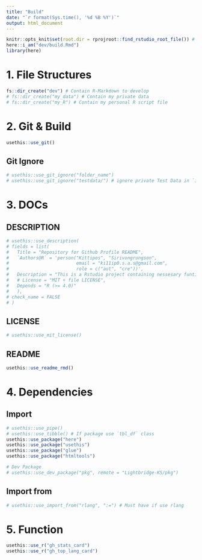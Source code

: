 ```yaml
---
title: "Build"
date: "`r format(Sys.time(), '%d %B %Y')`"
output: html_document
---
```


```r
knitr::opts_knit$set(root.dir = rprojroot::find_rstudio_root_file()) # Set WD to Root
here::i_am("dev/build.Rmd")
library(here)
```




# 1. File Structures


```r
fs::dir_create("dev") # Contain R-Markdown to develop
# fs::dir_create("my_data") # Contain my private data
# fs::dir_create("my_R") # Contain my personal R script file 
```

# 2. Git & Build

```r
usethis::use_git()
```

## Git Ignore

```r
# usethis::use_git_ignore("folder_name")
# usethis::use_git_ignore("testdata/") # ignore private Test Data in `inst/testdata`
```


# 3. DOCs


## DESCRIPTION

```r
# usethis::use_description(
# fields = list(
#   Title = "Repository for Github Profile README",
#   `Authors@R` = 'person("Kittipos", "Sirivongrungson", 
#                         email = "ki11ip0.s.a.s@gmail.com", 
#                         role = c("aut", "cre"))',
#   Description = "This is a Rstudio project containing nessesary funtions and R Markdown to create README.md.",
#   # License = "MIT + file LICENSE",
#   Depends = "R (>= 4.0)"
#   ),
# check_name = FALSE
# )
```


## LICENSE

```r
# usethis::use_mit_license()
```

## README

```r
usethis::use_readme_rmd()
```


# 4. Dependencies

## Import

```r
# usethis::use_pipe()
# usethis::use_tibble() # If package use `tbl_df` class
usethis::use_package("here")
usethis::use_package("usethis")
usethis::use_package("glue")
usethis::use_package("htmltools")

# Dev Package
# usethis::use_dev_package("pkg", remote = "Lightbridge-KS/pkg")
```


## Import from

```r
# usethis::use_import_from("rlang", ":=") # Must have if use rlang
```

# 5. Function

```r
usethis::use_r("gh_stats_card")
usethis::use_r("gh_top_lang_card")
```


